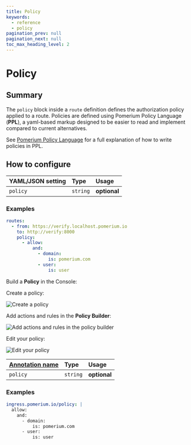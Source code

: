 ```yaml
---
title: Policy
keywords:
  - reference
  - policy
pagination_prev: null
pagination_next: null
toc_max_heading_level: 2
---
```



# Policy

## Summary

The `policy` block inside a `route` definition defines the authorization policy applied to a route. Policies are defined using Pomerium Policy Language (**PPL**), a yaml-based markup designed to be easier to read and implement compared to current alternatives.

See [Pomerium Policy Language](/docs/capabilities/ppl) for a full explanation of how to write policies in PPL.

## How to configure

<Tabs>
<TabItem value="Core" label="Core">

| **YAML**/**JSON** setting | **Type** | **Usage**    |
| :------------------------ | :------- | :----------- |
| `policy`                  | `string` | **optional** |

### Examples

```yaml
routes:
  - from: https://verify.localhost.pomerium.io
    to: http://verify:8000
    policy:
      - allow:
          and:
            - domain:
                is: pomerium.com
            - user:
                is: user
```

</TabItem>
<TabItem value="Enterprise" label="Enterprise">

Build a **Policy** in the Console:

Create a policy:

![Create a policy](../img/routes/policies/create-policy.png)

Add actions and rules in the **Policy Builder**:

![Add actions and rules in the policy builder](../img/routes/policies/build-policy.png)

Edit your policy:

![Edit your policy](../img/routes/policies/edit-policy.png)

</TabItem>
<TabItem value="Kubernetes" label="Kubernetes">

| **[Annotation name](/docs/k8s/ingress#set-authorization-policy)** | **Type** | **Usage** |
| :-- | :-- | :-- |
| `policy` | `string` | **optional** |

### Examples

```yaml
ingress.pomerium.io/policy: |
  allow:
    and:
      - domain:
          is: pomerium.com
      - user:
          is: user
```

</TabItem>
</Tabs>
